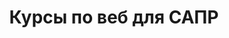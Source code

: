 ---
title: Курсы по веб для САПР
description: Get started building your docs site with Starlight.
template: splash
hero:
  tagline: Сайт с заданиями по двум курсам веб-разработки!
  image:
    file: ../../assets/logo.svg
  actions:
    - text: Приступить к изучению
      link: /2023/веб-разработка/plan
      icon: right-arrow
      variant: primary
---